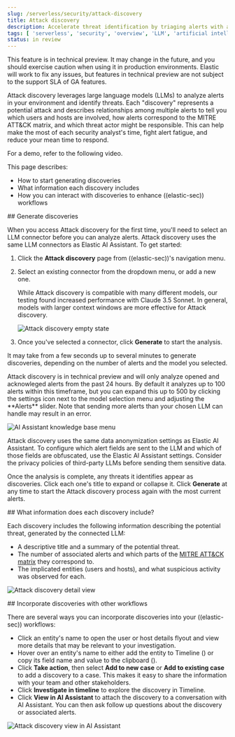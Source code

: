 ```yaml
---
slug: /serverless/security/attack-discovery
title: Attack discovery
description: Accelerate threat identification by triaging alerts with a large language model.
tags: [ 'serverless', 'security', 'overview', 'LLM', 'artificial intelligence' ]
status: in review
---
```


<DocBadge template="technical preview" />

<DocCallOut title="Technical preview" color="warning">
This feature is in technical preview. It may change in the future, and you should exercise caution when using it in production environments. Elastic will work to fix any issues, but features in technical preview are not subject to the support SLA of GA features.
</DocCallOut>

Attack discovery leverages large language models (LLMs) to analyze alerts in your environment and identify threats. Each "discovery" represents a potential attack and describes relationships among multiple alerts to tell you which users and hosts are involved, how alerts correspond to the MITRE ATT&CK matrix, and which threat actor might be responsible. This can help make the most of each security analyst's time, fight alert fatigue, and reduce your mean time to respond.

For a demo, refer to the following video.
<DocVideo id="eT92arEbpRddmSM4JeyzdX" source="vidyard"/>

This page describes:

- <DocLink slug="/serverless/security/attack-discovery" section="generate-discoveries">How to start generating discoveries</DocLink>
- <DocLink slug="/serverless/security/attack-discovery" section="discovery-info">What information each discovery includes</DocLink>
- <DocLink slug="/serverless/security/attack-discovery" section="workflows">How you can interact with discoveries to enhance ((elastic-sec)) workflows</DocLink>


<div id="generate-discoveries"></div>
## Generate discoveries

When you access Attack discovery for the first time, you'll need to select an LLM connector before you can analyze alerts. Attack discovery uses the same LLM connectors as <DocLink slug="/serverless/security/ai-assistant">Elastic AI Assistant</DocLink>. To get started:

1. Click the **Attack discovery** page from ((elastic-sec))'s navigation menu.

1. Select an existing connector from the dropdown menu, or add a new one.

    <DocCallOut title="Recommended models">
    While Attack discovery is compatible with many different models, our testing found increased performance with Claude 3.5 Sonnet. In general, models with larger context windows are more effective for Attack discovery.
    </DocCallOut>

    ![Attack discovery empty state](../images/attack-discovery/attck-disc-select-model-empty-state.png)

1. Once you've selected a connector, click **Generate** to start the analysis.

It may take from a few seconds up to several minutes to generate discoveries, depending on the number of alerts and the model you selected.

<DocCallOut title="Important">
Attack discovery is in technical preview and will only analyze opened and acknowleged alerts from the past 24 hours. By default it analyzes up to 100 alerts within this timeframe, but you can expand this up to 500 by clicking the settings icon <DocIcon type="gear" title="Settings icon"/> next to the model selection menu and adjusting the **Alerts** slider. Note that sending more alerts than your chosen LLM can handle may result in an error.
</DocCallOut>

![AI Assistant knowledge base menu](../images/attack-discovery/attck-disc-alerts-number-menu.png)


<DocCallOut title="Important">
Attack discovery uses the same data anonymization settings as <DocLink slug="/serverless/security/ai-assistant">Elastic AI Assistant</DocLink>. To configure which alert fields are sent to the LLM and which of those fields are obfuscated, use the Elastic AI Assistant settings. Consider the privacy policies of third-party LLMs before sending them sensitive data.
</DocCallOut>

Once the analysis is complete, any threats it identifies appear as discoveries. Click each one's title to expand or collapse it. Click **Generate** at any time to start the Attack discovery process again with the most current alerts.

<div id="discovery-info"></div>
## What information does each discovery include?

Each discovery includes the following information describing the potential threat, generated by the connected LLM:

- A descriptive title and a summary of the potential threat.
- The number of associated alerts and which parts of the [MITRE ATT&CK matrix](https://attack.mitre.org/) they correspond to.
- The implicated entities (users and hosts), and what suspicious activity was observed for each.

![Attack discovery detail view](../images/attack-discovery/attack-discovery-full-card.png)

<div id="workflows"></div>
## Incorporate discoveries with other workflows

There are several ways you can incorporate discoveries into your ((elastic-sec)) workflows:

- Click an entity's name to open the user or host details flyout and view more details that may be relevant to your investigation.
- Hover over an entity's name to either add the entity to Timeline (<DocIcon type="timeline" title="Timeline" />) or copy its field name and value to the clipboard (<DocIcon type="copyClipboard" title="Copy to clipboard"/>).
- Click **Take action**, then select **Add to new case** or **Add to existing case** to add a discovery to a case. This makes it easy to share the information with your team and other stakeholders.
- Click **Investigate in timeline** to explore the discovery in Timeline.
- Click **View in AI Assistant** to attach the discovery to a conversation with AI Assistant. You can then ask follow up questions about the discovery or associated alerts.

![Attack discovery view in AI Assistant](../images/attack-discovery/add-discovery-to-conversation.gif)
